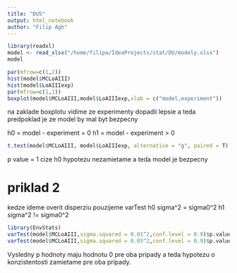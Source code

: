 ```yaml
---
title: "DU5"
output: html_notebook
author: "Filip Agh"
---
```


```r
library(readxl)
model <- read_xlsx("/home/filipa/IdeaProjects/stat/DU/modely.xlsx")
model
```
```r
par(mfrow=c(1,2))
hist(model$MCLoAIII)
hist(model$LoAIIIexp)
par(mfrow=c(1,1))
boxplot(model$MCLoAIII,model$LoAIIIexp,xlab = c("model,experiment"))
```
na zaklade boxplotu vidime ze experimenty dopadli lepsie a teda predpoklad je ze model by mal byt bezpecny

h0 = model - experiment = 0
h1 = model - experiment > 0
```r
t.test(model$MCLoAIII, model$LoAIIIexp, alternative = "g", paired = T)
```

p value = 1
cize h0 hypotezu nezamietame
a teda model je bezpecny

# priklad 2

kedze ideme overit disperziu  pouzijeme varTest
h0 sigma^2 = sigma0^2
h1 sigma^2 != sigma0^2

```r
library(EnvStats)
varTest(model$MCLoAIII,sigma.squared = 0.01^2,conf.level = 0.9)$p.value
varTest(model$MCLoAIII,sigma.squared = 0.05^2,conf.level = 0.9)$p.value
```
Vysledny p hodnoty maju hodnotu 0 pre oba pripady a teda hypotezu o konzistentosti zamietame pre oba pripady.

